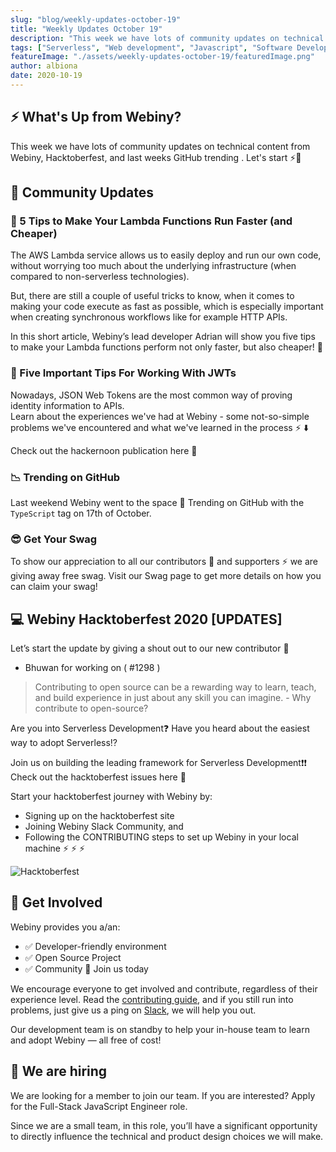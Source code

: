 ```yaml
---
slug: "blog/weekly-updates-october-19"
title: "Weekly Updates October 19"
description: "This week we have lots of community updates on technical content from Webiny, Hacktoberfest, and last weeks GitHub trending . Let's start ⚡️🙌"
tags: ["Serverless", "Web development", "Javascript", "Software Development", "GraphQL"]
featureImage: "./assets/weekly-updates-october-19/featuredImage.png"
author: albiona
date: 2020-10-19
---
```


## ⚡️ What's Up from Webiny?

This week we have lots of community updates on technical content from Webiny, Hacktoberfest, and last weeks GitHub trending . Let's start ⚡️🙌

## 🙌 Community Updates

### 🔬 5 Tips to Make Your Lambda Functions Run Faster (and Cheaper)

The AWS Lambda service allows us to easily deploy and run our own code, without worrying too much about the underlying infrastructure (when compared to non-serverless technologies).

But, there are still a couple of useful tricks to know, when it comes to making your code execute as fast as possible,
which is especially important when creating synchronous workflows like for example HTTP APIs.

In this short <ExternalLink href="https://www.webiny.com/blog/5-tips-to-make-your-lambda-functions-run-faster-and-cheaper?utm_source=Webiny-blog&utm_medium=webiny-blog&utm_campaign=webiny-weekly-updates-blog-oct-19&utm_content=webiny-5-tips-lambda-functions-run-faster-cheaper&utm_term=W00231"> article</ExternalLink>, Webiny’s lead developer <ExternalLink href="https://twitter.com/doitadrian">Adrian</ExternalLink> will show you
five tips to make your Lambda functions perform not only faster, but also cheaper! 🚄

### 🔭 Five Important Tips For Working With JWTs

Nowadays, JSON Web Tokens are the most common way of proving identity information to APIs.  
Learn about the experiences we've had at Webiny - some not-so-simple problems we've encountered
and what we've learned in the process ⚡️ ⬇️

Check out the hackernoon <ExternalLink href="https://hackernoon.com/five-key-learnings-from-working-with-jwts-mr153wgc">publication here</ExternalLink> 🚀

### 📉 Trending on GitHub

Last weekend Webiny went to the <ExternalLink href="https://github.motakasoft.com/trending/?d=2020-10-17&l=typescript"> space </ExternalLink> 🚀
Trending on GitHub with the `TypeScript` tag on 17th of October.

### 😎 Get Your Swag

To show our appreciation to all our contributors 🌟 and supporters ⚡️ we are giving away free swag.
Visit our <ExternalLink href="https://www.webiny.com/swag/?utm_source=Webiny-blog&utm_medium=webiny-swag-commmunity&utm_campaign=webiny-weekly-updates-oct-12&utm_content=webiny-swag-pack-community-members&utm_term=W00202">Swag page</ExternalLink> to get more details on how you can claim your swag!

## 💻 Webiny Hacktoberfest 2020 [UPDATES]

Let’s start the update by giving a shout out to our new contributor 👏

- <ExternalLink href="https://github.com/BhuwanChandra"> Bhuwan </ExternalLink> for working on (
  <ExternalLink href="https://github.com/webiny/webiny-js/pull/1298"> #1298 </ExternalLink>)

> Contributing to open source can be a rewarding way to learn, teach, and build experience in
> just about any skill you can imagine. - <ExternalLink href="http://opensource.guide/how-to-contribute/">Why contribute to open-source?</ExternalLink>

Are you into Serverless Development❓ Have you heard about the easiest way to adopt Serverless⁉️

Join us on building the leading framework for Serverless Development❗️❗️
Check out the <ExternalLink href="https://github.com/webiny/webiny-js/projects/12?utm_source=Webiny-blog&utm_medium=webiny-blog&utm_campaign=webiny-weekly-updates-blog-oct-19&utm_content=webiny-hacktoberfest-2020&utm_term=W00232"> hacktoberfest issues here </ExternalLink> 🚀

Start your hacktoberfest journey with Webiny by:

- Signing up on the <ExternalLink href="https://hacktoberfest.digitalocean.com">hacktoberfest site</ExternalLink>
- Joining <ExternalLink href="http://webiny.com/slack?utm_source=Webiny-blog&utm_medium=webiny-blog&utm_campaign=webiny-weekly-updates-blog-oct-19&utm_content=webiny-slack-community&utm_term=W00234">Webiny Slack Community</ExternalLink>, and
- Following the <ExternalLink href="https://github.com/webiny/webiny-js/blob/master/docs/CONTRIBUTING.md?utm_source=Webiny-blog&utm_medium=webiny-blog&utm_campaign=webiny-weekly-updates-blog-oct-19&utm_content=webiny-github-contributing-doc&utm_term=W00235">CONTRIBUTING</ExternalLink> steps to set up Webiny in your local machine ⚡️ ⚡️ ⚡️

![Hacktoberfest](/assets/weekly-updates-sep-18/hacktober.png)

## 🤝 Get Involved

Webiny provides you a/an:

- ✅ Developer-friendly environment
- ✅ Open Source Project
- ✅ Community 💛 <ExternalLink href="http://webiny.com/slack?utm_source=Webiny-blog&utm_medium=webiny-blog&utm_campaign=webiny-weekly-updates-blog-oct-19&utm_content=webiny-slack-community&utm_term=W00234">Join us today</ExternalLink>

We encourage everyone to get involved and contribute, regardless of their experience level. Read the [contributing guide](https://github.com/webiny/webiny-js/blob/master/docs/CONTRIBUTING.md?utm_source=Webiny-blog&utm_medium=webiny-github-contributing-doc&utm_campaign=webiny-weekly-updates-oct-12&utm_content=webiny-github-contributing-doc&utm_term=W00191), and if you still run into problems, just give us a ping on [Slack](https://www.webiny.com/slack), we will help you out.

Our development team is on standby to help your in-house team to learn and adopt Webiny — all free of cost!

## 🚀 We are hiring

We are looking for a member to join our team.
If you are interested? Apply for the <ExternalLink href="https://careers.webiny.com/full-stack-javascript-engineer/en?utm_source=Webiny-blog&utm_medium=webiny-careers-full-stack-eng&utm_campaign=webiny-weekly-updates-oct-12&utm_content=webiny-careers-fullstack-dev&utm_term=W00192">Full-Stack JavaScript Engineer</ExternalLink> role.

Since we are a small team, in this role, you’ll have a significant opportunity to directly influence the technical and product design choices we will make.
